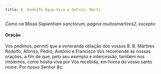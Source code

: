 ```yaml
---
title: B. Rodolfo Água-Viva e Outros, Márts
---
```


<em>Como na Missa Sapiéntiam sanctórum, página muitosmartires2, excepto:</em>

<h4 class="text-center">Oração</h4>
<div class="container-fluid">
  <div class="row">
    <span class="text-justify"></div>
    <span class="text-justify">
      Vos pedimos, permiti que a veneranda oblação dos vossos B. B. Mártires
      Rodolfo, Afonso, Pedro, António e Francisco Vos recomende as nossas
      orações, a fim de que, pelo seu exemplo e intercessão, também nos
      imolemos, como hóstia viva por Vós recebida, em honra do vosso santo nome.
      Por nosso Senhor <em>&c.</em>
    </span>
</div>
